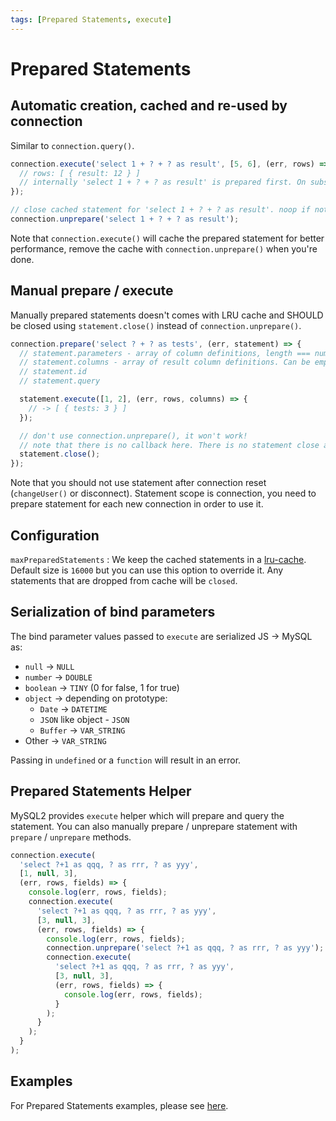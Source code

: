 ```yaml
---
tags: [Prepared Statements, execute]
---
```


# Prepared Statements

## Automatic creation, cached and re-used by connection

Similar to `connection.query()`.

```js
connection.execute('select 1 + ? + ? as result', [5, 6], (err, rows) => {
  // rows: [ { result: 12 } ]
  // internally 'select 1 + ? + ? as result' is prepared first. On subsequent calls cached statement is re-used
});

// close cached statement for 'select 1 + ? + ? as result'. noop if not in cache
connection.unprepare('select 1 + ? + ? as result');
```

Note that `connection.execute()` will cache the prepared statement for better performance, remove the cache with `connection.unprepare()` when you're done.

## Manual prepare / execute

Manually prepared statements doesn't comes with LRU cache and SHOULD be closed using `statement.close()` instead of `connection.unprepare()`.

```js
connection.prepare('select ? + ? as tests', (err, statement) => {
  // statement.parameters - array of column definitions, length === number of params, here 2
  // statement.columns - array of result column definitions. Can be empty if result schema is dynamic / not known
  // statement.id
  // statement.query

  statement.execute([1, 2], (err, rows, columns) => {
    // -> [ { tests: 3 } ]
  });

  // don't use connection.unprepare(), it won't work!
  // note that there is no callback here. There is no statement close ack at protocol level.
  statement.close();
});
```

Note that you should not use statement after connection reset (`changeUser()` or disconnect). Statement scope is connection, you need to prepare statement for each new connection in order to use it.

## Configuration

`maxPreparedStatements` : We keep the cached statements in a [lru-cache](https://github.com/isaacs/node-lru-cache). Default size is `16000` but you can use this option to override it. Any statements that are dropped from cache will be `closed`.

## Serialization of bind parameters

The bind parameter values passed to `execute` are serialized JS -> MySQL as:

- `null` -> `NULL`
- `number` -> `DOUBLE`
- `boolean` -> `TINY` (0 for false, 1 for true)
- `object` -> depending on prototype:
  - `Date` -> `DATETIME`
  - `JSON` like object - `JSON`
  - `Buffer` -> `VAR_STRING`
- Other -> `VAR_STRING`

Passing in `undefined` or a `function` will result in an error.

## Prepared Statements Helper

MySQL2 provides `execute` helper which will prepare and query the statement. You can also manually prepare / unprepare statement with `prepare` / `unprepare` methods.

```js
connection.execute(
  'select ?+1 as qqq, ? as rrr, ? as yyy',
  [1, null, 3],
  (err, rows, fields) => {
    console.log(err, rows, fields);
    connection.execute(
      'select ?+1 as qqq, ? as rrr, ? as yyy',
      [3, null, 3],
      (err, rows, fields) => {
        console.log(err, rows, fields);
        connection.unprepare('select ?+1 as qqq, ? as rrr, ? as yyy');
        connection.execute(
          'select ?+1 as qqq, ? as rrr, ? as yyy',
          [3, null, 3],
          (err, rows, fields) => {
            console.log(err, rows, fields);
          }
        );
      }
    );
  }
);
```

## Examples

For Prepared Statements examples, please see [here](/docs/examples/queries/prepared-statements).

